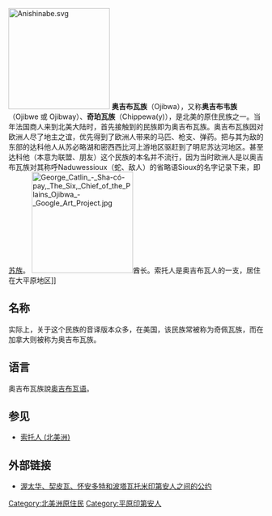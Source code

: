 [[File:Anishinabe.svg|200px]]
{{commons cat|Ojibwa}}
'''奥吉布瓦族'''（Ojibwa），又称'''奥吉布韦族'''（Ojibwe 或 Ojibway）、'''奇珀瓦族'''（Chippewa(y)），是北美的原住民族之一。当年法国商人来到北美大陆时，首先接触到的民族即为奥吉布瓦族。奥吉布瓦族因对欧洲人尽了地主之谊，优先得到了欧洲人带来的马匹、枪支、弹药。把与其为敌的东部的达科他人从苏必略湖和密西西比河上游地区驱赶到了明尼苏达河地区。甚至达科他（本意为联盟、朋友）这个民族的本名并不流行，因为当时欧洲人是以奥吉布瓦族对其称呼Naduwessioux（蛇、敌人）的省略语Sioux的名字记录下来，即[[苏族|苏族]]。
[[File:George_Catlin_-_Sha-có-pay,_The_Six,_Chief_of_the_Plains_Ojibwa_-_Google_Art_Project.jpg|200px]]酋长{{le|沙科佩|Sha-có-pay}}。索托人是奥吉布瓦人的一支，居住在大平原地区]]
== 名称 ==
实际上，关于这个民族的音译版本众多，在美国，该民族常被称为奇佩瓦族，而在加拿大则被称为奥吉布瓦族。

== 语言 ==
奥吉布瓦族說[[奥吉布瓦语|奥吉布瓦语]]。

== 参见 ==
* [[索托人_(北美洲)|索托人 (北美洲)]]

==外部链接==
*[http://www.wdl.org/zh/item/2746/ 渥太华、契皮瓦、怀安多特和波塔瓦托米印第安人之间的公约] {{Wayback|url=http://www.wdl.org/zh/item/2746/ |date=20150423172933 }}
{{Authority control}}
[[Category:北美洲原住民|Category:北美洲原住民]]
[[Category:平原印第安人|Category:平原印第安人]]